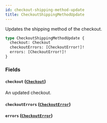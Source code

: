 ```yaml
---
id: checkout-shipping-method-update
title: CheckoutShippingMethodUpdate
---
```


Updates the shipping method of the checkout.

```graphql
type CheckoutShippingMethodUpdate {
  checkout: Checkout
  checkoutErrors: [CheckoutError!]!
  errors: [CheckoutError!]!
}
```

### Fields

#### `checkout` ([`Checkout`](../../../developer/api-reference/objects/checkout))

An updated checkout.

#### `checkoutErrors` ([`CheckoutError`](../../../developer/api-reference/objects/checkout-error))

#### `errors` ([`CheckoutError`](../../../developer/api-reference/objects/checkout-error))
